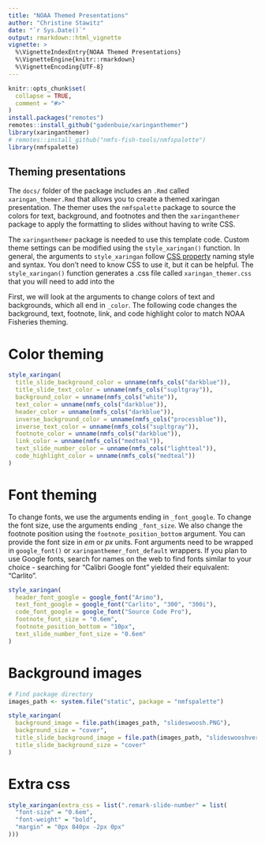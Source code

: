 ```yaml
---
title: "NOAA Themed Presentations"
author: "Christine Stawitz"
date: "`r Sys.Date()`"
output: rmarkdown::html_vignette
vignette: >
  %\VignetteIndexEntry{NOAA Themed Presentations}
  %\VignetteEngine{knitr::rmarkdown}
  %\VignetteEncoding{UTF-8}
---
```


```r
knitr::opts_chunk$set(
  collapse = TRUE,
  comment = "#>"
)
install.packages("remotes")
remotes::install_github("gadenbuie/xaringanthemer")
library(xaringanthemer)
# remotes::install_github("nmfs-fish-tools/nmfspalette")
library(nmfspalette)
```

## Theming presentations

The `docs/` folder of the package includes an `.Rmd` called `xaringan_themer.Rmd` that allows you to create a themed xaringan presentation. The themer uses the `nmfspalette` package to source the colors for text, background, and footnotes and then the `xaringanthemer` package to apply the formatting to slides without having to write CSS.

The `xaringanthemer` package is needed to use this template code. Custom theme settings can be modified using the `style_xaringan()` function. In general, the arguments to `style_xaringan` follow [CSS property](https://www.w3schools.com/cssref/) naming style and syntax. You don't need to know CSS to use it, but it can be helpful. The `style_xaringan()` function generates a .css file called `xaringan_themer.css` that you will need to add into the 

First, we will look at the arguments to change colors of text and backgrounds, which all end in `_color`. The following code changes the background, text, footnote, link, and code highlight color to match NOAA Fisheries theming.



# Color theming

```r
style_xaringan(
  title_slide_background_color = unname(nmfs_cols("darkblue")),
  title_slide_text_color = unname(nmfs_cols("supltgray")),
  background_color = unname(nmfs_cols("white")),
  text_color = unname(nmfs_cols("darkblue")),
  header_color = unname(nmfs_cols("darkblue")),
  inverse_background_color = unname(nmfs_cols("processblue")),
  inverse_text_color = unname(nmfs_cols("supltgray")),
  footnote_color = unname(nmfs_cols("darkblue")),
  link_color = unname(nmfs_cols("medteal")),
  text_slide_number_color = unname(nmfs_cols("lightteal")),
  code_highlight_color = unname(nmfs_cols("medteal"))
)
```

# Font theming

To change fonts, we use the arguments ending in `_font_google`. To change the font size, use the arguments ending `_font_size`. We also change the footnote position using the `footnote_position_bottom` argument. You can provide the font size in *em* or *px* units. Font arguments need to be wrapped in `google_font()` or `xaringanthemer_font_default` wrappers. If you plan to use Google fonts, search for names on the web to find fonts similar to your choice - searching for "Calibri Google font" yielded their equivalent: "Carlito".

```r
style_xaringan(
  header_font_google = google_font("Arimo"),
  text_font_google = google_font("Carlito", "300", "300i"),
  code_font_google = google_font("Source Code Pro"),
  footnote_font_size = "0.6em",
  footnote_position_bottom = "10px",
  text_slide_number_font_size = "0.6em"
)
```

# Background images

```r
# Find package directory
images_path <- system.file("static", package = "nmfspalette")

style_xaringan(
  background_image = file.path(images_path, "slideswoosh.PNG"),
  background_size = "cover",
  title_slide_background_image = file.path(images_path, "slideswooshver.png"),
  title_slide_background_size = "cover"
)
```

# Extra css
  
```r
style_xaringan(extra_css = list(".remark-slide-number" = list(
  "font-size" = "0.6em",
  "font-weight" = "bold",
  "margin" = "0px 840px -2px 0px"
)))
```

